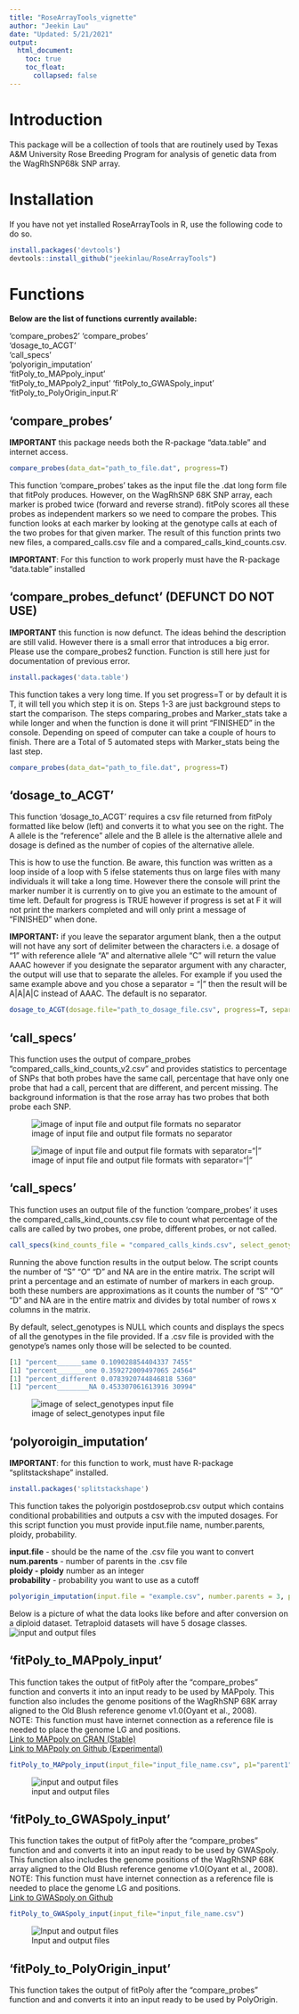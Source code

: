 ```yaml
---
title: "RoseArrayTools_vignette"
author: "Jeekin Lau"
date: "Updated: 5/21/2021"
output:   
  html_document:
    toc: true
    toc_float: 
      collapsed: false
---
```



# Introduction
This package will be a collection of tools that are routinely used by Texas A&M University Rose Breeding Program for analysis of genetic data from the WagRhSNP68k SNP array.


# Installation
If you have not yet installed RoseArrayTools in R, use the following code to do so.

```r
install.packages('devtools')
devtools::install_github("jeekinlau/RoseArrayTools")
```


# Functions
**Below are the list of functions currently available:**      

   'compare_probes2'
   'compare_probes'      
   'dosage_to_ACGT'     
   'call_specs'    
   'polyorigin_imputation'         
   'fitPoly_to_MAPpoly_input'       
   'fitPoly_to_MAPpoly2_input'
   'fitPoly_to_GWASpoly_input'
   'fitPoly_to_PolyOrigin_input.R'
   
   


## 'compare_probes'      
**IMPORTANT** this package needs both the R-package "data.table" and internet access.     
```r
compare_probes(data_dat="path_to_file.dat", progress=T)
```

This function 'compare_probes' takes as the input file the .dat long form file that fitPoly produces. However, on the WagRhSNP 68K SNP array, each marker is probed twice (forward and reverse strand). fitPoly scores all these probes as independent markers so we need to compare the probes. This function looks at each marker by looking at the genotype calls at each of the two probes for that given marker. The result of this function prints two new files, a compared_calls.csv file and a compared_calls_kind_counts.csv. 
       
**IMPORTANT**: For this function to work properly must have the R-package "data.table" installed



## 'compare_probes_defunct' (DEFUNCT DO NOT USE)

**IMPORTANT** this function is now defunct. The ideas behind the description are still valid. However there is a small error that introduces a big error. Please use the compare_probes2 function. Function is still here just for documentation of previous error.


```r
install.packages('data.table')
```
          

This function takes a very long time. If you set progress=T or by default it is T, it will tell you which step it is on. Steps 1-3 are just background steps to start the comparison.  The steps comparing_probes and Marker_stats take a while longer and when the function is done it will print "FINISHED" in the console. Depending on speed of computer can take a couple of hours to finish. There are a Total of 5 automated steps with Marker_stats being the last step.       


```r
compare_probes(data_dat="path_to_file.dat", progress=T)
```

## 'dosage_to_ACGT'
This function 'dosage_to_ACGT' requires a csv file returned from fitPoly formatted like below (left) and converts it to what you see on the right. The A allele is the "reference" allele and the B allele is the alternative allele and dosage is defined as the number of copies of the alternative allele.

This is how to use the function. Be aware, this function was written as a loop inside of a loop with 5 ifelse statements thus on large files with many individuals it will take a long time. However there the console will print the marker number it is currently on to give you an estimate to the amount of time left. Default for progress is TRUE however if progress is set at F it will not print the markers completed and will only print a message of "FINISHED" when done. 

**IMPORTANT:** if you leave the separator argument blank, then a the output will not have any sort of delimiter between the characters i.e. a dosage of "1" with reference allele "A" and alternative allele "C" will return the value AAAC however if you designate the separator argument with any character, the output will use that to separate the alleles. For example if you used the same example above and you chose a separator = "|" then the result will be A|A|A|C instead of AAAC. The default is no separator.

```r
dosage_to_ACGT(dosage.file="path_to_dosage_file.csv", progress=T, separator = "")
```


## 'call_specs'
This function uses the output of compare_probes "compared_calls_kind_counts_v2.csv" and provides statistics to percentage of SNPs that both probes have the same call, percentage that have only one probe that had a call, percent that are different, and percent missing. The background information is that the rose array has two probes that both probe each SNP. 

![image of input file and output file formats no separator](figures/Screenshot2021-04-02151131.png)

![image of input file and output file formats with separator="|"](figures/Screenshot2021-04-23104929.png)

## 'call_specs'
This function uses an output file of the function 'compare_probes' it uses the compared_calls_kind_counts.csv file to count what percentage of the calls are called by two probes, one probe, different probes, or not called. 

```r
call_specs(kind_counts_file = "compared_calls_kinds.csv", select_genotypes=NULL)
```
Running the above function results in the output below. The script counts the number of  "S" "O" "D" and NA are in the entire matrix. The script will print a percentage and an estimate of number of markers in each group. both these numbers are approximations as it counts the number of "S" "O" "D" and NA are in the entire matrix and divides by total number of rows x columns in the matrix. 

By default, select_genotypes is NULL which counts and displays the specs of all the genotypes in the file provided. If a .csv file is provided with the genotype's names only those will be selected to be counted.
```r
[1] "percent______same 0.109028854404337 7455"
[1] "percent_______one 0.359272009497065 24564"
[1] "percent_different 0.0783920744846818 5360"
[1] "percent________NA 0.453307061613916 30994"
```

![image of select_genotypes input file ](figures/Screenshot2021-04-29111127.png)


## 'polyoroigin_imputation'
       
**IMPORTANT**: for this function to work, must have R-package "splitstackshape" installed.
```r
install.packages('splitstackshape')
```


This function takes the polyorigin postdoseprob.csv output which contains conditional probabilities and outputs a csv with the imputed dosages.
For this script function you must provide input.file name, number.parents, ploidy, probability.      
        
**input.file** - should be the name of the .csv file you want to convert      
**num.parents** - number of parents in the .csv file       
**ploidy - ploidy** number as an integer       
**probability** - probability you want to use as a cutoff        
    

```r
polyorigin_imputation(input.file = "example.csv", number.parents = 3, ploidy = 2, probability = 0.9)
```
Below is a picture of what the data looks like before and after conversion on a diploid dataset. Tetraploid datasets will have 5 dosage classes.
![input and output files ](figures/Screenshot2021-05-21100729.png)

## 'fitPoly_to_MAPpoly_input'
This function takes the output of fitPoly after the "compare_probes" function and converts it into an input ready to be used by MAPpoly. This function also includes the genome positions of the WagRhSNP 68K array aligned to the Old Blush reference genome v1.0(Oyant et al., 2008).            
NOTE: This function must have internet connection as a reference file is needed to place the genome LG and positions.   
[Link to MAPpoly on CRAN (Stable)](https://cran.r-project.org/web/packages/mappoly/index.html)      
[Link to MAPpoly on Github (Experimental)](https://github.com/mmollina/MAPpoly)


```r
fitPoly_to_MAPpoly_input(input_file="input_file_name.csv", p1="parent1", p2="parent2")
```

![input and output files](figures/fitpoly_to_mappoly_ready.png)



## 'fitPoly_to_GWASpoly_input'
This function takes the output of fitPoly after the "compare_probes" function and and converts it into an input ready to be used by GWASpoly. This function also includes the genome positions of the WagRhSNP 68K array aligned to the Old Blush reference genome v1.0(Oyant et al., 2008).            
NOTE: This function must have internet connection as a reference file is needed to place the genome LG and positions.     
[Link to GWASpoly on Github](https://github.com/jendelman/GWASpoly)    
```r
fitPoly_to_GWASpoly_input(input_file="input_file_name.csv")
```

![Input and output files](figures/fitpoly_to_GWASpoly.png)

## 'fitPoly_to_PolyOrigin_input'

This function takes the output of fitPoly after the “compare_probes” function and and converts it into an input ready to be used by PolyOrigin.











